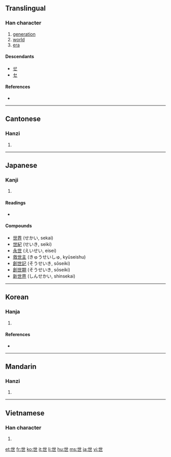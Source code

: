 {{also|丗}}<!-- may be replaced by zh-forms -->
==Translingual==
{{stroke order|type=animate}}

===Han character===
{{Han char|rn=1|rad=一|as=04|sn=5|four=4471<sub>7</sub>|canj=心廿 (PT)}}

# [[generation]]
# [[world]]
# [[era]]

====Descendants====
* [[せ]]
* [[セ]]

====References====
* {{Han ref|kx=0077.110|dkj=00031|dj=0155.020|hdz=10014.060|uh=4E16|ud=19990|bh=A540|bd=42304}}

----

==Cantonese==

===Hanzi===
{{yue-hanzi|jyut=|y=sai3}}

# {{defn|Cantonese|sort=一04}}

----

==Japanese==

===Kanji===
{{ja-kanji|grade=3|rs=一04}}

# {{defn|Japanese}}

====Readings====
* {{ja-readings|on=[[せ]] (se), [[せい]] (sei)|kun=[[よ]] (yo)}}

====Compounds====
* [[世界]] (せかい, sekai)
* [[世紀]] (せいき, seiki)
* [[永世]] (えいせい, eisei)
* [[救世主]] (きゅうせいしゅ, kyūseishu)
* [[創世記]] (そうせいき, sōseiki)
* [[創世期]] (そうせいき, sōseiki)
* [[新世界]] (しんせかい, shinsekai)

----

==Korean==

===Hanja===
{{ko-hanja|hangeul=세|rv=se|mr=se|eumhun=인간|ehrv=in-gan|ehmr=in'gan|ehy=}}

# {{defn|Korean|sort=一04}}

====References====
* {{Hanja ref|nav=10081}}

----

==Mandarin==

===Hanzi===
{{cmn-hanzi|pin=[[shì]] ([[shi4]])|wg=shih<sup>4</sup>}}

# {{defn|Mandarin|sort=一04}}

----

==Vietnamese==

===Han character===
{{vi-hantu|[[thế]], [[thá]], [[thé]], [[thể]]|rs=一04}}

# {{defn|Vietnamese|sort=一04}}

[[et:世]]
[[fr:世]]
[[ko:世]]
[[it:世]]
[[li:世]]
[[hu:世]]
[[ms:世]]
[[ja:世]]
[[vi:世]]